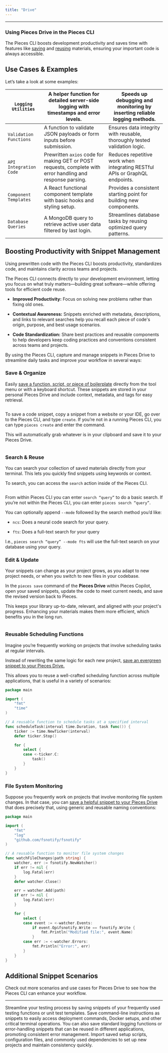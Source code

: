 ```yaml
---
title: "Drive"
---
```


***

### Using Pieces Drive in the Pieces CLI

The Pieces CLI boosts development productivity and saves time with features like [saving](https://docs.pieces.app/products/cli/drive/save-snippets) and [reusing](https://docs.pieces.app/products/cli/drive/search-reuse) materials, ensuring your important code is always accessible.

## Use Cases & Examples

Let’s take a look at some examples:

| `Logging Utilities`    | A helper function for detailed server-side logging with timestamps and error levels.                        | Speeds up debugging and monitoring by inserting reliable logging methods.   |
| ---------------------- | ----------------------------------------------------------------------------------------------------------- | --------------------------------------------------------------------------- |
| `Validation Functions` | A function to validate JSON payloads or form inputs before submission.                                      | Ensures data integrity with reusable, thoroughly tested validation logic.   |
| `API Integration Code` | Prewritten `axios` code for making GET or POST requests, complete with error handling and response parsing. | Reduces repetitive work when integrating RESTful APIs or GraphQL endpoints. |
| `Component Templates`  | A React functional component template with basic hooks and styling setup.                                   | Provides a consistent starting point for building new components.           |
| `Database Queries`     | A MongoDB query to retrieve active user data filtered by last login.                                        | Streamlines database tasks by reusing optimized query patterns.             |

## Boosting Productivity with Snippet Management

Using prewritten code with the Pieces CLI boosts productivity, standardizes code, and maintains clarity across teams and projects.

The Pieces CLI connects directly to your development environment, letting you focus on what truly matters—building great software—while offering tools for efficient code reuse.

* **Improved Productivity:** Focus on solving new problems rather than fixing old ones.

* **Contextual Awareness:** Snippets enriched with metadata, descriptions, and links to relevant searches help you recall each piece of code's origin, purpose, and best usage scenarios.

* **Code Standardization:** Share best practices and reusable components to help developers keep coding practices and conventions consistent across teams and projects.

By using the Pieces CLI, capture and manage snippets in Pieces Drive to streamline daily tasks and improve your workflow in several ways:

### Save & Organize

Easily [save a function, script, or piece of boilerplate](https://docs.pieces.app/products/cli/drive/save-snippets) directly from the tool menu or with a keyboard shortcut. These snippets are stored in your personal Pieces Drive and include context, metadata, and tags for easy retrieval.

<Image src="https://storage.googleapis.com/hashnode_product_documentation_assets/cli_assets/pieces_drive/_MAIN/saved_snippet_displayed.png" alt="" align="center" fullwidth="true" />

To save a code snippet, copy a snippet from a website or your IDE, go over to the Pieces CLI, and type `create`. If you’re not in a running Pieces CLI, you can type `pieces create` and enter the command.

This will automatically grab whatever is in your clipboard and save it to your Pieces Drive.

<Image src="https://storage.googleapis.com/hashnode_product_documentation_assets/cli_assets/pieces_drive/_MAIN/pieces_create.gif" alt="" align="center" fullwidth="true" />

### Search & Reuse

You can search your collection of saved materials directly from your terminal. This lets you quickly find snippets using keywords or context.

To search, you can access the `search` action inside of the Pieces CLI.

<Image src="https://storage.googleapis.com/hashnode_product_documentation_assets/cli_assets/pieces_drive/_MAIN/pieces_search_interm.png" alt="" align="center" fullwidth="true" />

From within Pieces CLI you can enter `search “query”` to do a basic search. If you’re not within the Pieces CLI, you can enter `pieces search “query”`.

You can optionally append `--mode` followed by the search method you’d like:

* `ncs`: Does a neural code search for your query.

* `fts`: Does a full-text search for your query

I.e., `pieces search “query” --mode fts` will use the full-text search on your database using your query.

### Edit & Update

Your snippets can change as your project grows, as you adapt to new project needs, or when you switch to new files in your codebase.

In the `pieces save` command of the **Pieces Drive** within Pieces Copilot, open your saved snippets, update the code to meet current needs, and save the revised version back to Pieces.

This keeps your library up-to-date, relevant, and aligned with your project's progress. Enhancing your materials makes them more efficient, which benefits you in the long run.

<Image src="https://storage.googleapis.com/hashnode_product_documentation_assets/cli_assets/pieces_drive/_MAIN/edit_command.png" alt="" align="center" fullwidth="true" />

### Reusable Scheduling Functions

Imagine you’re frequently working on projects that involve scheduling tasks at regular intervals.

Instead of rewriting the same logic for each new project, [save an evergreen snippet to your Pieces Drive.](https://docs.pieces.app/products/cli/drive/save-snippets#save-snippets)

This allows you to reuse a well-crafted scheduling function across multiple applications, that is useful in a variety of scenarios:

```go
package main

import (
	"fmt"
	"time"
)

// A reusable function to schedule tasks at a specified interval
func scheduleTask(interval time.Duration, task func()) {
	ticker := time.NewTicker(interval)
	defer ticker.Stop()

	for {
		select {
		case <-ticker.C:
			task()
		}
	}
}
```

### File System Monitoring

Suppose you frequently work on projects that involve monitoring file system changes. In that case, you can [save a helpful snippet to your Pieces Drive](https://docs.pieces.app/products/cli/drive/save-snippets#saving-snippets) that does precisely that, using generic and reusable naming conventions:

```go
package main

import (
	"fmt"
	"log"
	"github.com/fsnotify/fsnotify"
)

// A reusable function to monitor file system changes
func watchFileChanges(path string) {
	watcher, err := fsnotify.NewWatcher()
	if err != nil {
		log.Fatal(err)
	}
	defer watcher.Close()

	err = watcher.Add(path)
	if err != nil {
		log.Fatal(err)
	}

	for {
		select {
		case event := <-watcher.Events:
			if event.Op&fsnotify.Write == fsnotify.Write {
				fmt.Println("Modified file:", event.Name)
			}
		case err := <-watcher.Errors:
			fmt.Println("Error:", err)
		}
	}
}
```

## **Additional Snippet Scenarios**

Check out more scenarios and use cases for Pieces Drive to see how the Pieces CLI can enhance your workflow.

***

<AccordionGroup>
  <Accordion title="Testing Framework Templates">
    Streamline your testing process by saving snippets of your frequently used testing functions or unit test templates.
  </Accordion>

  <Accordion title="Command-Line Utilities">
    Save command-line instructions as snippets to easily access deployment commands, Docker setups, and other critical terminal operations.
  </Accordion>

  <Accordion title="Error Handling & Logging">
    You can also save standard logging functions or error-handling snippets that can be reused in different applications, promoting consistent error management.
  </Accordion>

  <Accordion title="Quickly Create New Projects">
    Import saved setup scripts, configuration files, and commonly used dependencies to set up new projects and maintain consistency quickly.
  </Accordion>
</AccordionGroup>
